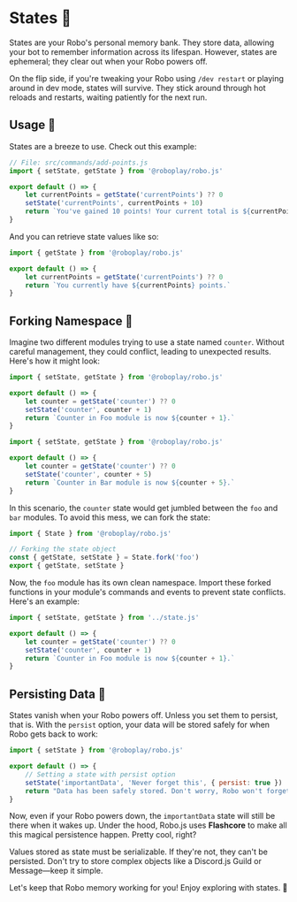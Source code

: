 
# States 💾

States are your Robo's personal memory bank. They store data, allowing your bot to remember information across its lifespan. However, states are ephemeral; they clear out when your Robo powers off.

On the flip side, if you're tweaking your Robo using `/dev restart` or playing around in dev mode, states will survive. They stick around through hot reloads and restarts, waiting patiently for the next run.

## Usage 📝

States are a breeze to use. Check out this example:

```js showLineNumbers filename="/src/commands/add-points.js" /getState/ /setState/
// File: src/commands/add-points.js
import { setState, getState } from '@roboplay/robo.js'

export default () => {
	let currentPoints = getState('currentPoints') ?? 0
	setState('currentPoints', currentPoints + 10)
	return `You've gained 10 points! Your current total is ${currentPoints + 10} points.`
}
```

And you can retrieve state values like so:

```js showLineNumbers filename="/src/commands/get-points.js" /getState/ /setState/
import { getState } from '@roboplay/robo.js'

export default () => {
	let currentPoints = getState('currentPoints') ?? 0
	return `You currently have ${currentPoints} points.`
}
```

## Forking Namespace 🍴

Imagine two different modules trying to use a state named `counter`. Without careful management, they could conflict, leading to unexpected results. Here's how it might look:

```js showLineNumbers filename="/src/modules/foo/commands/increment.js" /getState/ /setState/
import { setState, getState } from '@roboplay/robo.js'

export default () => {
	let counter = getState('counter') ?? 0
	setState('counter', counter + 1)
	return `Counter in Foo module is now ${counter + 1}.`
}
```

```js /setState/ /getState/ showLineNumbers filename="/src/modules/bar/commands/bar-increment.js"
import { setState, getState } from '@roboplay/robo.js'

export default () => {
	let counter = getState('counter') ?? 0
	setState('counter', counter + 5)
	return `Counter in Bar module is now ${counter + 5}.`
}
```

In this scenario, the `counter` state would get jumbled between the `foo` and `bar` modules. To avoid this mess, we can fork the state:

```js showLineNumbers filename="/src/modules/foo/state.js" {4-5}
import { State } from '@roboplay/robo.js'

// Forking the state object
const { getState, setState } = State.fork('foo')
export { getState, setState }
```

Now, the `foo` module has its own clean namespace. Import these forked functions in your module's commands and events to prevent state conflicts. Here's an example:

```js showLineNumbers filename="/src/modules/foo/commands/increment.js" /getState/
import { setState, getState } from '../state.js'

export default () => {
	let counter = getState('counter') ?? 0
	setState('counter', counter + 1)
	return `Counter in Foo module is now ${counter + 1}.`
}
```

## Persisting Data 🔄

States vanish when your Robo powers off. Unless you set them to persist, that is. With the `persist` option, your data will be stored safely for when Robo gets back to work:

```js showLineNumbers filename="/src/commands/set-important-data.js" /persist/ {5}
import { setState } from '@roboplay/robo.js'

export default () => {
	// Setting a state with persist option
	setState('importantData', 'Never forget this', { persist: true })
	return "Data has been safely stored. Don't worry, Robo won't forget!"
}
```

Now, even if your Robo powers down, the `importantData` state will still be there when it wakes up. Under the hood, Robo.js uses **Flashcore** to make all this magical persistence happen. Pretty cool, right?

<Callout>
	Values stored as state must be serializable. If they're not, they can't be persisted. Don't try to store complex
	objects like a Discord.js Guild or Message—keep it simple.
</Callout>

Let's keep that Robo memory working for you! Enjoy exploring with states. 🚀
